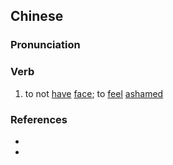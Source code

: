 {{also|无颜}}
==Chinese==
{{zh-forms|s=无颜}}

===Pronunciation===
{{zh-pron
|m=wúyán
|cat=v
}}

===Verb===
{{zh-verb}}

# {{lb|zh|archaic}} to not [[have]] [[w:face (Asian social concept)|face]]; to [[feel]] [[ashamed]]

===References===
* {{pedialite|面子|lang=zh}}
* {{pedialite|face (Asian social concept)}}